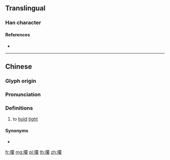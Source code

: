 {{character info/new}}
==Translingual==

===Han character===
{{Han char|rn=64|rad=手|as=20|sn=23|four=58093|canj=QHBF|ids=⿰扌纂}}

====References====
* {{Han ref|kx=0464.200|dkj=13038|dj=0813.210|hdz=31990.070|uh=6525|ud=25893|bh=F7DD|bd=63453}}

----

==Chinese==
{{zh-forms}}

===Glyph origin===
{{Han etym}}

===Pronunciation===
{{zh-pron
|m=zuàn
|c=zaan6
|h=pfs=
|md=
|mn=
|w=
|mc=y
|oc=y
|cat=v
}}

===Definitions===
{{zh-hanzi}}

# to [[hold]] [[tight]]
#: {{zh-x|攥 拳頭|clench one's fist}}
#: {{zh-x|把 錢 攥 在 手 中|'''hold''' money '''tightly''' in one's hand}}
#: {{zh-x|攥 着{zhe} 大權|'''hold tightly''' onto power}}

====Synonyms====
* {{zh-l|緊握}}

[[fr:攥]]
[[mg:攥]]
[[pl:攥]]
[[th:攥]]
[[zh:攥]]